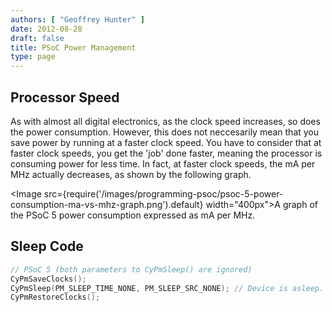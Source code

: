 ```yaml
---
authors: [ "Geoffrey Hunter" ]
date: 2012-08-28
draft: false
title: PSoC Power Management
type: page
---
```


## Processor Speed

As with almost all digital electronics, as the clock speed increases, so does the power consumption. However, this does not neccesarily mean that you save power by running at a faster clock speed. You have to consider that at faster clock speeds, you get the 'job' done faster, meaning the processor is consuming power for less time. In fact, at faster clock speeds, the mA per MHz actually decreases, as shown by the following graph.

<Image src={require('/images/programming-psoc/psoc-5-power-consumption-ma-vs-mhz-graph.png').default} width="400px">A graph of the PSoC 5 power consumption expressed as mA per MHz.</Image>

## Sleep Code

```c
// PSoC 5 (both parameters to CyPmSleep() are ignored)
CyPmSaveClocks();
CyPmSleep(PM_SLEEP_TIME_NONE, PM_SLEEP_SRC_NONE); // Device is asleep. Code will re-enter here once wakeup ISR is finished.
CyPmRestoreClocks();
```